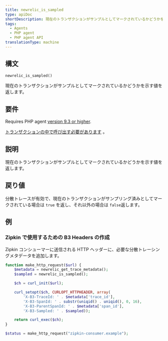 ```yaml
---
title: newrelic_is_sampled
type: apiDoc
shortDescription: 現在のトランザクションがサンプルとしてマークされているかどうかを示す値を返します。
tags:
  - Agents
  - PHP agent
  - PHP agent API
translationType: machine
---
```


## 構文

```php
newrelic_is_sampled()
```

現在のトランザクションがサンプルとしてマークされているかどうかを示す値を返します。

## 要件

Requires PHP agent [version 9.3 or higher](/docs/release-notes/agent-release-notes/php-release-notes).

[トランザクションの中で呼び出す必要があります](/docs/accounts-partnerships/education/getting-started-new-relic/glossary#transaction) 。

## 説明

現在のトランザクションがサンプルとしてマークされているかどうかを示す値を返します。

## 戻り値

分散トレースが有効で、現在のトランザクションがサンプリング済みとしてマークされている場合は `true` を返し、それ以外の場合は `false`返します。

## 例

### Zipkin で使用するための B3 Headers の作成

Zipkin コンシューマーに送信される HTTP ヘッダーに、必要な分散トレーシングメタデータを追加します。

```php
function make_http_request($url) {
    $metadata = newrelic_get_trace_metadata();
    $sampled = newrelic_is_sampled();

    $ch = curl_init($url);

    curl_setopt($ch, CURLOPT_HTTPHEADER, array(
        'X-B3-TraceId: ' . $metadata['trace_id'],
        'X-B3-SpanId: ' . substr(uniqid() . uniqid(), 0, 16),
        'X-B3-ParentSpanId: ' . $metadata['span_id'],
        'X-B3-Sampled: ' . $sampled));

    return curl_exec($ch);
}

$status = make_http_request("zipkin-consumer.example");
```